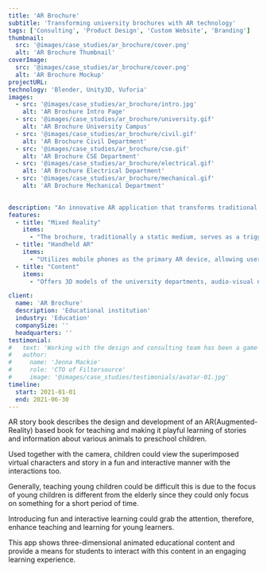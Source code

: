 ```yaml
---
title: 'AR Brochure'
subtitle: 'Transforming university brochures with AR technology'
tags: ['Consulting', 'Product Design', 'Custom Website', 'Branding']
thumbnail:
  src: '@images/case_studies/ar_brochure/cover.png'
  alt: 'AR Brochure Thumbnail'
coverImage:
  src: '@images/case_studies/ar_brochure/cover.png'
  alt: 'AR Brochure Mockup'
projectURL: 
technology: 'Blender, Unity3D, Vuforia'
images:
  - src: '@images/case_studies/ar_brochure/intro.jpg'
    alt: 'AR Brochure Intro Page'
  - src: '@images/case_studies/ar_brochure/university.gif'
    alt: 'AR Brochure University Campus'
  - src: '@images/case_studies/ar_brochure/civil.gif'
    alt: 'AR Brochure Civil Department'
  - src: '@images/case_studies/ar_brochure/cse.gif'
    alt: 'AR Brochure CSE Department'
  - src: '@images/case_studies/ar_brochure/electrical.gif'
    alt: 'AR Brochure Electrical Department'
  - src: '@images/case_studies/ar_brochure/mechanical.gif'
    alt: 'AR Brochure Mechanical Department'
 

description: "An innovative AR application that transforms traditional university brochures into interactive, mixed reality experiences, enhancing user engagement and providing detailed campus insights."
features:
  - title: "Mixed Reality"
    items:
      - "The brochure, traditionally a static medium, serves as a trigger for a dynamic augmented reality experience, transforming it into a mixed reality medium"
  - title: "Handheld AR"
    items:
      - "Utilizes mobile phones as the primary AR device, allowing users to interact with the AR elements using their phone's camera in real-time"
  - title: "Content"
    items:
      - "Offers 3D models of the university departments, audio-visual narratives, and detailed information on various educational departments and the university's vision"

client:
  name: 'AR Brochure'
  description: 'Educational institution'
  industry: 'Education'
  companySize: ''
  headquarters: ''
testimonial:
#   text: 'Working with the design and consulting team has been a game-changer for Banter. Their expertise in website design, branding, content strategy, and AI integration has revolutionized the way we create and share our stories. Their work has not only elevated our brand but also empowered us to be leaders in digital journalism, reaching and engaging more readers than ever before.'
#   author:
#     name: 'Jenna Mackie'
#     role: 'CTO of Filtersource'
#     image: '@images/case_studies/testimonials/avatar-01.jpg'
timeline:
  start: 2021-01-01
  end: 2021-06-30
---
```


AR story book describes the design and development of an AR(Augmented- Reality) based book for teaching and making it playful learning of stories and information about various animals to preschool children. 

Used together with the camera, children could view the superimposed virtual characters and story in a fun and interactive manner with the interactions too.

Generally, teaching young children could be difficult this is due to the focus of young children is different from the elderly since they could only focus on something for a short period of time. 

Introducing fun and interactive learning could grab the attention, therefore, enhance teaching and learning for young learners.

This app shows three-dimensional animated educational content and provide a means for students to interact with this content in an engaging learning experience.